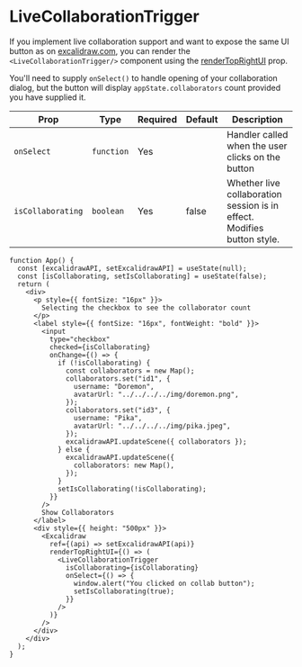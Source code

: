 # LiveCollaborationTrigger

If you implement live collaboration support and want to expose the same UI button as on [excalidraw.com](https://excalidraw.com), you can render the `<LiveCollaborationTrigger/>` component using the [renderTopRightUI](/docs/@excalidraw/excalidraw/api/props#rendertoprightui) prop.

You'll need to supply `onSelect()` to handle opening of your collaboration dialog, but the button will display `appState.collaborators` count provided you have supplied it.

| Prop | Type | Required | Default | Description |
| --- | --- | --- | --- | --- |
| `onSelect` | `function` | Yes |  | Handler called when the user clicks on the button |
| `isCollaborating` | `boolean` | Yes | false | Whether live collaboration session is in effect. Modifies button style. |

```tsx live
function App() {
  const [excalidrawAPI, setExcalidrawAPI] = useState(null);
  const [isCollaborating, setIsCollaborating] = useState(false);
  return (
    <div>
      <p style={{ fontSize: "16px" }}>
        Selecting the checkbox to see the collaborator count
      </p>
      <label style={{ fontSize: "16px", fontWeight: "bold" }}>
        <input
          type="checkbox"
          checked={isCollaborating}
          onChange={() => {
            if (!isCollaborating) {
              const collaborators = new Map();
              collaborators.set("id1", {
                username: "Doremon",
                avatarUrl: "../../../../img/doremon.png",
              });
              collaborators.set("id3", {
                username: "Pika",
                avatarUrl: "../../../../img/pika.jpeg",
              });
              excalidrawAPI.updateScene({ collaborators });
            } else {
              excalidrawAPI.updateScene({
                collaborators: new Map(),
              });
            }
            setIsCollaborating(!isCollaborating);
          }}
        />
        Show Collaborators
      </label>
      <div style={{ height: "500px" }}>
        <Excalidraw
          ref={(api) => setExcalidrawAPI(api)}
          renderTopRightUI={() => (
            <LiveCollaborationTrigger
              isCollaborating={isCollaborating}
              onSelect={() => {
                window.alert("You clicked on collab button");
                setIsCollaborating(true);
              }}
            />
          )}
        />
      </div>
    </div>
  );
}
```
